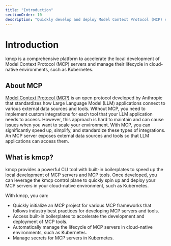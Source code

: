```yaml
---
title: "Introduction"
sectionOrder: 10
description: "Quickly develop and deploy Model Context Protocol (MCP) servers."
---
```


# Introduction

kmcp is a comprehensive platform to accelerate the local development of Model Context Protocol (MCP) servers and manage their lifecycle in cloud-native environments, such as Kubernetes. 

## About MCP

[Model Context Protocol (MCP)](https://modelcontextprotocol.io/introduction) is an open protocol developed by Anthropic that standardizes how Large Language Model (LLM) applications connect to various external data sources and tools. Without MCP, you need to implement custom integrations for each tool that your LLM application needs to access. However, this approach is hard to maintain and can cause issues when you want to scale your environment. With MCP, you can significantly speed up, simplify, and standardize these types of integrations. An MCP server exposes external data sources and tools so that LLM applications can access them. 

## What is kmcp?

kmcp provides a powerful CLI tool with built-in boilerplates to speed up the local development of MCP servers and MCP tools. Once developed, you can leverage the kmcp control plane to quickly spin up and deploy your MCP servers in your cloud-native environment, such as Kubernetes.  

With kmcp, you can: 
* Quickly initialize an MCP project for various MCP frameworks that follows industry best practices for developing MCP servers and tools. 
* Access built-in boilerplates to accelerate the development and deployment of MCP tools. 
* Automatically manage the lifecycle of MCP servers in cloud-native environments, such as Kubernetes. 
* Manage secrets for MCP servers in Kubernetes. 

